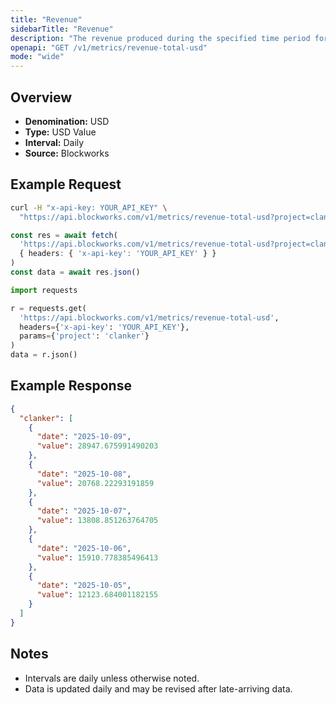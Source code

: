 ```yaml
---
title: "Revenue"
sidebarTitle: "Revenue"
description: "The revenue produced during the specified time period for given project."
openapi: "GET /v1/metrics/revenue-total-usd"
mode: "wide"
---
```


## Overview

- **Denomination:** USD
- **Type:** USD Value
- **Interval:** Daily
- **Source:** Blockworks

## Example Request

<CodeGroup>

```bash cURL
curl -H "x-api-key: YOUR_API_KEY" \
  "https://api.blockworks.com/v1/metrics/revenue-total-usd?project=clanker"
```

```typescript TypeScript
const res = await fetch(
  'https://api.blockworks.com/v1/metrics/revenue-total-usd?project=clanker',
  { headers: { 'x-api-key': 'YOUR_API_KEY' } }
)
const data = await res.json()
```

```python Python
import requests

r = requests.get(
  'https://api.blockworks.com/v1/metrics/revenue-total-usd',
  headers={'x-api-key': 'YOUR_API_KEY'},
  params={'project': 'clanker'}
)
data = r.json()
```

</CodeGroup>

## Example Response

```json
{
  "clanker": [
    {
      "date": "2025-10-09",
      "value": 28947.675991490203
    },
    {
      "date": "2025-10-08",
      "value": 20768.22293191859
    },
    {
      "date": "2025-10-07",
      "value": 13808.851263764705
    },
    {
      "date": "2025-10-06",
      "value": 15910.778385496413
    },
    {
      "date": "2025-10-05",
      "value": 12123.684001182155
    }
  ]
}
```

## Notes
- Intervals are daily unless otherwise noted.
- Data is updated daily and may be revised after late-arriving data.